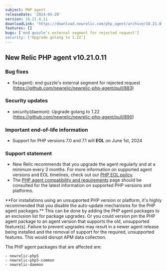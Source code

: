 ```yaml
---
subject: PHP agent
releaseDate: '2024-05-20'
version: 10.21.0.11
downloadLink: 'https://download.newrelic.com/php_agent/archive/10.21.0.11'
features: []
bugs: ['end guzzle's external segment for rejected request']
security: ['Upgrade golang to 1.22']
---
```

## New Relic PHP agent v10.21.0.11

### Bug fixes
* fix(agent): end guzzle's external segment for rejected request (https://github.com/newrelic/newrelic-php-agent/pull/883)

### Security updates
* security(daemon): Upgrade golang to 1.22 (https://github.com/newrelic/newrelic-php-agent/pull/890)

### Important end-of-life information

* Support for PHP versions 7.0 and 7.1 will **EOL** on June 1st, 2024

### Support statement

* New Relic recommends that you upgrade the agent regularly and at a minimum every 3 months. For more information on supported agent versions and EOL timelines, check out our [PHP EOL policy](https://docs.newrelic.com/docs/apm/agents/php-agent/getting-started/php-agent-eol-policy/).
* The [PHP agent compatibility and requirements](https://docs.newrelic.com/docs/apm/agents/php-agent/getting-started/php-agent-compatibility-requirements/) page should be consulted for the latest information on supported PHP versions and platforms.

<Callout variant="important">
**For installations using an unsupported PHP version or platform, it's highly recommended that you disable the auto-update mechanisms for the PHP agent packages.** This can be done by adding the PHP agent packages to an exclusion list for package upgrades. Or you could version pin the PHP agent package to an agent version that supports the old, unsupported feature(s). Failure to prevent upgrades may result in a newer agent release being installed and the removal of support for the required, unsupported features. This would disrupt APM data collection.

The PHP agent packages that are affected are:

    - newrelic-php5
    - newrelic-php5-common
    - newrelic-daemon
</Callout>
